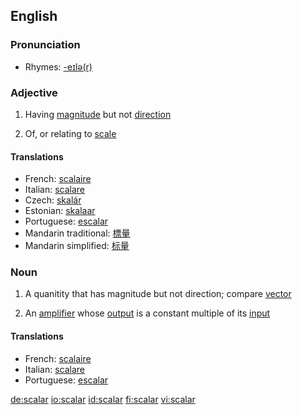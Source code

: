 ==English==

===Pronunciation===
*Rhymes: [[Rhymes:English:-eɪlə(r)|-eɪlə(r)]]

===Adjective===
{{en-adj|-}}

# {{mathematics}} Having [[magnitude]] but not [[direction]]
# Of, or relating to [[scale]]

====Translations====

*French: [[scalaire]]
*Italian: [[scalare]]
*Czech: [[skalár]]
*Estonian: [[skalaar]]
*Portuguese: [[escalar]]
*Mandarin traditional: [[標量]]
*Mandarin simplified: [[标量]]

===Noun===
{{wikipedia}}
{{en-noun}}

# {{mathematics}} A quanitity that has magnitude but not direction; compare [[vector]]
# {{electronics}} An [[amplifier]] whose [[output]] is a constant multiple of its [[input]]

====Translations====

*French: [[scalaire]] {{m}}
*Italian: [[scalare]] {{m}}
*Portuguese: [[escalar]] {{m}}


[[de:scalar]]
[[io:scalar]]
[[id:scalar]]
[[fi:scalar]]
[[vi:scalar]]